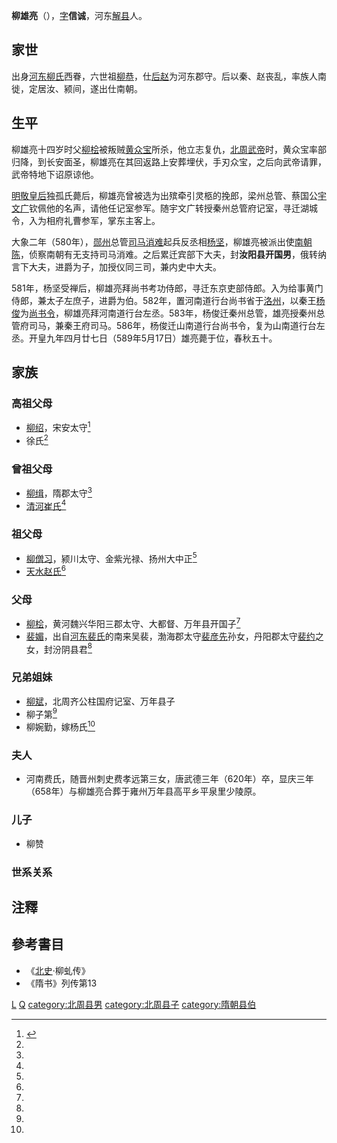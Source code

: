 {{refimprove|time=2015-03-13T11:09:42+00:00}}
'''柳雄亮'''（{{bd|540年||589年|5月17日|}}），[[字|字]]'''信诚'''，河东[[解县|解县]]人。

==家世==
出身[[河东柳氏|河东柳氏]]西眷，六世祖[[柳恭|柳恭]]，仕[[后赵|后赵]]为河东郡守。后以秦、赵丧乱，率族人南徙，定居汝、颍间，遂出仕南朝。

==生平==
柳雄亮十四岁时父[[柳桧|柳桧]]被叛贼[[黄众宝|黄众宝]]所杀，他立志复仇，[[北周武帝|北周武帝]]时，黄众宝率部归降，到长安面圣，柳雄亮在其回返路上安葬埋伏，手刃众宝，之后向武帝请罪，武帝特地下诏原谅他。

[[明敬皇后|明敬皇后]]独孤氏薨后，柳雄亮曾被选为出殡牵引灵柩的挽郎，梁州总管、蔡国公[[宇文广|宇文广]]钦佩他的名声，请他任记室参军。随宇文广转授秦州总管府记室，寻迁湖城令，入为相府礼曹参军，掌东主客上。

大象二年（580年），[[郧州|郧州]]总管[[司马消难|司马消难]]起兵反丞相[[杨坚|杨坚]]，柳雄亮被派出使[[南朝陈|南朝陈]]，侦察南朝有无支持司马消难。之后累迁宾部下大夫，封'''汝阳县开国男'''，俄转纳言下大夫，进爵为子，加授仪同三司，兼内史中大夫。

581年，杨坚受禅后，柳雄亮拜尚书考功侍郎，寻迁东京吏部侍郎。入为给事黄门侍郎，兼太子左庶子，进爵为伯。582年，置河南道行台尚书省于[[洛州|洛州]]，以秦王[[杨俊|杨俊]]为[[尚书令|尚书令]]，柳雄亮拜河南道行台左丞。583年，杨俊迁秦州总管，雄亮授秦州总管府司马，兼秦王府司马。586年，杨俊迁山南道行台尚书令，复为山南道行台左丞。开皇九年四月廿七日（589年5月17日）雄亮薨于位，春秋五十。

==家族==
===高祖父母===
*[[柳绍|柳绍]]，宋安太守<ref name=autogenerated1>{{Cite book | author = 王连龙著| title = 《新见北朝墓志集释》 | location =  北京| publisher = 中国书籍出版社 | date =2013年7月| pages =116-119 |ISBN =978-7-5068-3445-2| accessdate = 2015-09-26 | url = | language= zh-cn| quote = }}</ref>
*徐氏<ref name=autogenerated1 />

===曾祖父母===
*[[柳缉|柳缉]]，隋郡太守<ref name=autogenerated1 />
*[[清河崔氏|清河崔氏]]<ref name=autogenerated1 />

===祖父母===
*[[柳僧习|柳僧习]]，颍川太守、金紫光禄、扬州大中正<ref name=autogenerated1 />
*[[天水赵氏|天水赵氏]]<ref name=autogenerated1 />

===父母===
*[[柳桧|柳桧]]，黄河魏兴华阳三郡太守、大都督、万年县开国子<ref name=autogenerated1 />
*[[裴媚|裴媚]]，出自[[河东裴氏|河东裴氏]]的南来吴裴，渤海郡太守[[裴彦先|裴彦先]]孙女，丹阳郡太守[[裴约|裴约]]之女，封汾阴县君<ref name=autogenerated1 />

===兄弟姐妹===
*[[柳斌_(北周)|柳斌]]，北周齐公柱国府记室、万年县子
*柳子第<ref name=autogenerated1 />
*柳婉勤，嫁杨氏<ref name=autogenerated1 />

===夫人===
*河南费氏，随晋州刺史费孝远第三女，唐武德三年（620年）卒，显庆三年（658年）与柳雄亮合葬于雍州万年县高平乡平泉里少陵原。

===儿子===
*柳赞

===世系关系===
<center>
{{chart/start|style=font: 100% sans-serif;width:intrinsic;width:-moz-max-content;width:-webkit-max-content;width:max-content;}}
{{chart | Ji | | | | | | | | | | Cz |Ji=[[柳缉|柳缉]]|Cz=[[赵超宗|赵超宗]]}}
{{chart | |)|-|-|-|.| | | |,|-|-|-|+|-|-|-|-|-|-|-|.|}}
{{chart | Sx | | Sy |-| Zs | | |!| | | | | | | |!|Sx=[[柳僧习|柳僧习]]|Sy=[[柳师义|柳师义]]|Zs=天水赵氏}}
{{chart | |)|-|-|-|.| | | | | | | |!| | | | | | | |!}}
{{chart | |!| | | Ls |-|-|-|-|-| Zy | | Yu | | |!|Ls=河东柳氏|Zy=[[赵仲懿|赵仲懿]]|Yu=[[裴约|裴约]]}}
{{chart | |!| | | | | | | | | | | |,|-|-|-|(| | | |!| }}
{{chart | Hu |-|-|-|-|v|-|-|-|-| Me | | Yq |-| Zs |Hu=[[柳桧|柳桧]]|Me=[[裴媚|裴媚]]|Yq=[[裴英起|裴英起]]|Zs=天水赵氏}}
{{chart | |,|-|-|-|v|-|^|-|v|-|-|-|.}}
{{chart | Zb | | Xl | | Zd | | Wq |Zb=[[柳子斌|柳子斌]]|Xl=柳雄亮|Zd=[[柳子第|柳子第]]|Wq=[[柳婉勤|柳婉勤]]}}
{{chart/end}}
</center>

==注釋==
{{reflist}}

==參考書目==
* 《[[北史|北史]]·柳虬传》
* 《隋书》列传第13

[[category:南北朝政治人物|L]]
[[category:河东柳氏|Q]]
[[category:北周县男|category:北周县男]]
[[category:北周县子|category:北周县子]]
[[category:隋朝县伯|category:隋朝县伯]]